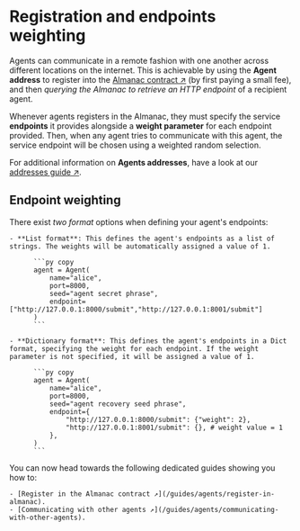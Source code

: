 # Registration and endpoints weighting

Agents can communicate in a remote fashion with one another across different locations on the internet. This is achievable by using the **Agent address** to register into the [Almanac contract ↗️](/guides/agents/register-in-almanac) (by first paying a small fee), and then _querying the Almanac to retrieve an HTTP endpoint_ of a recipient agent.

Whenever agents registers in the Almanac, they must specify the service **endpoints** it provides alongside a **weight parameter** for each endpoint provided. Then, when any agent tries to communicate with this agent, the service endpoint will be chosen using a weighted random selection.

For additional information on **Agents addresses**, have a look at our [addresses guide ↗️](/guides/agents/getting-uagent-address).

## Endpoint weighting

There exist _two format_ options when defining your agent's endpoints:

    - **List format**: This defines the agent's endpoints as a list of strings. The weights will be automatically assigned a value of 1.

          ```py copy
          agent = Agent(
              name="alice",
              port=8000,
              seed="agent secret phrase",
              endpoint=["http://127.0.0.1:8000/submit","http://127.0.0.1:8001/submit"]
          )
          ```

    - **Dictionary format**: This defines the agent's endpoints in a Dict format, specifying the weight for each endpoint. If the weight parameter is not specified, it will be assigned a value of 1.

          ```py copy
          agent = Agent(
              name="alice",
              port=8000,
              seed="agent recovery seed phrase",
              endpoint={
                  "http://127.0.0.1:8000/submit": {"weight": 2},
                  "http://127.0.0.1:8001/submit": {}, # weight value = 1
              },
          )
          ```

You can now head towards the following dedicated guides showing you how to:

    - [Register in the Almanac contract ↗️](/guides/agents/register-in-almanac).
    - [Communicating with other agents ↗️](/guides/agents/communicating-with-other-agents).
